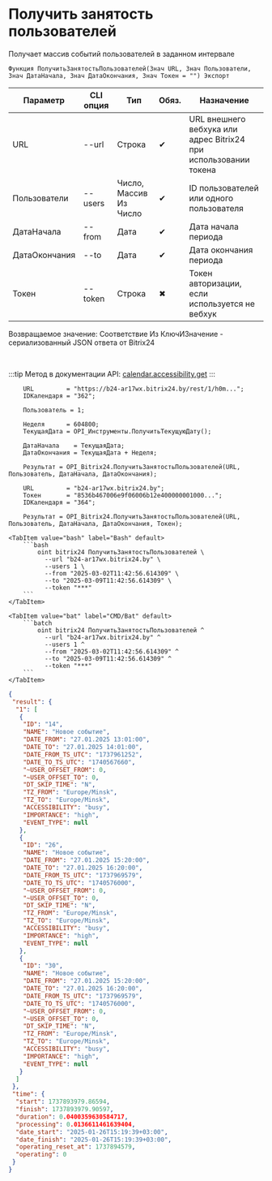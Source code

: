 ﻿---
sidebar_position: 5
---


# Получить занятость пользователей
 Получает массив событий пользователей в заданном интервале



`Функция ПолучитьЗанятостьПользователей(Знач URL, Знач Пользователи, Знач ДатаНачала, Знач ДатаОкончания, Знач Токен = "") Экспорт`

  | Параметр | CLI опция | Тип | Обяз. | Назначение |
  |-|-|-|-|-|
  | URL | --url | Строка | &#x2714; | URL внешнего вебхука или адрес Bitrix24 при использовании токена |
  | Пользователи | --users | Число, Массив Из Число | &#x2714; | ID пользователей или одного пользователя |
  | ДатаНачала | --from | Дата | &#x2714; | Дата начала периода |
  | ДатаОкончания | --to | Дата | &#x2714; | Дата окончания периода |
  | Токен | --token | Строка | &#x2716; | Токен авторизации, если используется не вебхук |

  
  Возвращаемое значение:   Соответствие Из КлючИЗначение - сериализованный JSON ответа от Bitrix24

<br/>

:::tip
Метод в документации API: [calendar.accessibility.get](https://apidocs.bitrix24.ru/api-reference/calendar/calendar-accessibility-get.html)
:::
<br/>



```bsl title="Пример использования для 1С:Предприятие/OneScript"
    URL         = "https://b24-ar17wx.bitrix24.by/rest/1/h0m...";
    IDКалендаря = "362";

    Пользователь = 1;

    Неделя      = 604800;
    ТекущаяДата = OPI_Инструменты.ПолучитьТекущуюДату();

    ДатаНачала    = ТекущаяДата;
    ДатаОкончания = ТекущаяДата + Неделя;

    Результат = OPI_Bitrix24.ПолучитьЗанятостьПользователей(URL, Пользователь, ДатаНачала, ДатаОкончания);

    URL         = "b24-ar17wx.bitrix24.by";
    Токен       = "8536b467006e9f06006b12e400000001000...";
    IDКалендаря = "364";

    Результат = OPI_Bitrix24.ПолучитьЗанятостьПользователей(URL, Пользователь, ДатаНачала, ДатаОкончания, Токен);
```
    

 <Tabs>
  
    <TabItem value="bash" label="Bash" default>
        ```bash
            oint bitrix24 ПолучитьЗанятостьПользователей \
              --url "b24-ar17wx.bitrix24.by" \
              --users 1 \
              --from "2025-03-02T11:42:56.614309" \
              --to "2025-03-09T11:42:56.614309" \
              --token "***"
        ```
    </TabItem>
  
    <TabItem value="bat" label="CMD/Bat" default>
        ```batch
            oint bitrix24 ПолучитьЗанятостьПользователей ^
              --url "b24-ar17wx.bitrix24.by" ^
              --users 1 ^
              --from "2025-03-02T11:42:56.614309" ^
              --to "2025-03-09T11:42:56.614309" ^
              --token "***"
        ```
    </TabItem>
</Tabs>


```json title="Результат"
{
 "result": {
  "1": [
   {
    "ID": "14",
    "NAME": "Новое событие",
    "DATE_FROM": "27.01.2025 13:01:00",
    "DATE_TO": "27.01.2025 14:01:00",
    "DATE_FROM_TS_UTC": "1737961252",
    "DATE_TO_TS_UTC": "1740567660",
    "~USER_OFFSET_FROM": 0,
    "~USER_OFFSET_TO": 0,
    "DT_SKIP_TIME": "N",
    "TZ_FROM": "Europe/Minsk",
    "TZ_TO": "Europe/Minsk",
    "ACCESSIBILITY": "busy",
    "IMPORTANCE": "high",
    "EVENT_TYPE": null
   },
   {
    "ID": "26",
    "NAME": "Новое событие",
    "DATE_FROM": "27.01.2025 15:20:00",
    "DATE_TO": "27.01.2025 16:20:00",
    "DATE_FROM_TS_UTC": "1737969579",
    "DATE_TO_TS_UTC": "1740576000",
    "~USER_OFFSET_FROM": 0,
    "~USER_OFFSET_TO": 0,
    "DT_SKIP_TIME": "N",
    "TZ_FROM": "Europe/Minsk",
    "TZ_TO": "Europe/Minsk",
    "ACCESSIBILITY": "busy",
    "IMPORTANCE": "high",
    "EVENT_TYPE": null
   },
   {
    "ID": "30",
    "NAME": "Новое событие",
    "DATE_FROM": "27.01.2025 15:20:00",
    "DATE_TO": "27.01.2025 16:20:00",
    "DATE_FROM_TS_UTC": "1737969579",
    "DATE_TO_TS_UTC": "1740576000",
    "~USER_OFFSET_FROM": 0,
    "~USER_OFFSET_TO": 0,
    "DT_SKIP_TIME": "N",
    "TZ_FROM": "Europe/Minsk",
    "TZ_TO": "Europe/Minsk",
    "ACCESSIBILITY": "busy",
    "IMPORTANCE": "high",
    "EVENT_TYPE": null
   }
  ]
 },
 "time": {
  "start": 1737893979.86594,
  "finish": 1737893979.90597,
  "duration": 0.0400359630584717,
  "processing": 0.0136611461639404,
  "date_start": "2025-01-26T15:19:39+03:00",
  "date_finish": "2025-01-26T15:19:39+03:00",
  "operating_reset_at": 1737894579,
  "operating": 0
 }
}
```
